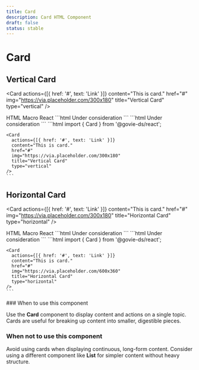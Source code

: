 ```yaml
---
title: Card
description: Card HTML Component
draft: false
status: stable
---
```


# Card

<ComponentStatusBlock componentId="card" />

## Vertical Card

<Card
  actions={[{ href: '#', text: 'Link' }]}
  content="This is card."
  href="#"
  img="https://via.placeholder.com/300x180"
  title="Vertical Card"
  type="vertical"
/>

<Tabs id="tab13">
  <TabList>
    <TabItem value="tab11" checked>
      HTML
    </TabItem>
    <TabItem value="tab12">Macro</TabItem>
    <TabItem value="tab13">React</TabItem>
  </TabList>
  <TabPanel value="tab11">
  ```html
    Under consideration 
  ```
  </TabPanel>
  <TabPanel value="tab12">
  ```html
    Under consideration 
  ```
  </TabPanel>
  <TabPanel value="tab13">
    ```html
    import { Card } from '@govie-ds/react';

    <Card
      actions={[{ href: '#', text: 'Link' }]}
      content="This is card."
      href="#"
      img="https://via.placeholder.com/300x180"
      title="Vertical Card"
      type="vertical"
    />
    ```

  </TabPanel>
</Tabs>

## Horizontal Card

<Card
  actions={[{ href: '#', text: 'Link' }]}
  content="This is card."
  href="#"
  img="https://via.placeholder.com/300x180"
  title="Horizontal Card"
  type="horizontal"
/>

<Tabs id="tab23">
  <TabList>
    <TabItem value="tab21" checked>
      HTML
    </TabItem>
    <TabItem value="tab22">Macro</TabItem>
    <TabItem value="tab23">React</TabItem>
  </TabList>
  <TabPanel value="tab21">
  ```html
    Under consideration 
  ```
  </TabPanel>
  <TabPanel value="tab22">
  ```html
    Under consideration 
  ```
  </TabPanel>
  <TabPanel value="tab23">
    ```html
    import { Card } from '@govie-ds/react';

    <Card
      actions={[{ href: '#', text: 'Link' }]}
      content="This is card."
      href="#"
      img="https://via.placeholder.com/600x360"
      title="Horizontal Card"
      type="horizontal"
    />
    ```

  </TabPanel>
</Tabs>
### When to use this component

Use the **Card** component to display content and actions on a single topic. Cards are useful for breaking up content into smaller, digestible pieces.

### When not to use this component

Avoid using cards when displaying continuous, long-form content. Consider using a different component like **List** for simpler content without heavy structure.
